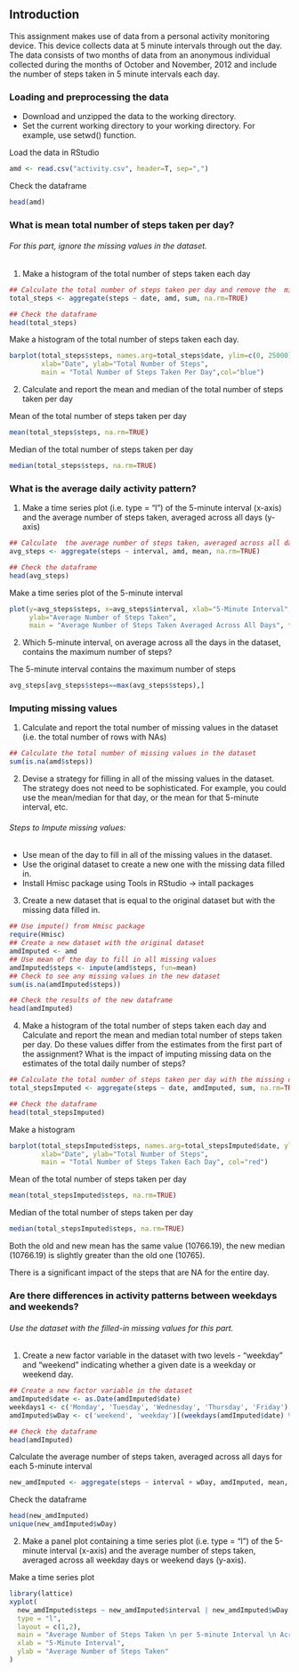 ## Introduction

This assignment makes use of data from a personal activity monitoring device. This device collects data at 5 minute intervals through out the day. The data consists of two months of data from an anonymous individual collected during the months of October and November, 2012 and include the number of steps taken in 5 minute intervals each day.

### Loading and preprocessing the data

* Download and unzipped the data to the working directory.
* Set the current working directory to your working directory. For example, use setwd() function.

Load the data in RStudio
```r
amd <- read.csv("activity.csv", header=T, sep=",")
```

Check the dataframe
```r
head(amd)
```

### What is mean total number of steps taken per day?

###### For this part, ignore the missing values in the dataset.
1. Make a histogram of the total number of steps taken each day

```r
## Calculate the total number of steps taken per day and remove the  missing value
total_steps <- aggregate(steps ~ date, amd, sum, na.rm=TRUE)

## Check the dataframe
head(total_steps)
```

Make a histogram of the total number of steps taken each day.
```r
barplot(total_steps$steps, names.arg=total_steps$date, ylim=c(0, 25000), 
        xlab="Date", ylab="Total Number of Steps", 
        main = "Total Number of Steps Taken Per Day",col="blue")
```

2. Calculate and report the mean and median of the total number of steps taken per day

Mean of the total number of steps taken per day
```r
mean(total_steps$steps, na.rm=TRUE)
```

Median of the total number of steps taken per day
```r
median(total_steps$steps, na.rm=TRUE)
```

### What is the average daily activity pattern?
1. Make a time series plot (i.e. type = "l") of the 5-minute interval (x-axis) and the average number of steps taken, averaged across all days (y-axis)

```r
## Calculate  the average number of steps taken, averaged across all days
avg_steps <- aggregate(steps ~ interval, amd, mean, na.rm=TRUE)

## Check the dataframe
head(avg_steps)
```

Make a time series plot of the 5-minute interval 
```r
plot(y=avg_steps$steps, x=avg_steps$interval, xlab="5-Minute Interval", 
     ylab="Average Number of Steps Taken", 
     main = "Average Number of Steps Taken Averaged Across All Days", type="l")
```

2. Which 5-minute interval, on average across all the days in the dataset, contains the maximum number of steps?

The 5-minute interval contains the maximum number of steps
```r
avg_steps[avg_steps$steps==max(avg_steps$steps),]
```

### Imputing missing values
1. Calculate and report the total number of missing values in the dataset (i.e. the total number of rows with NAs)

```r
## Calculate the total number of missing values in the dataset 
sum(is.na(amd$steps))
```

2. Devise a strategy for filling in all of the missing values in the dataset. The strategy does not need to be sophisticated. For example, you could use the mean/median for that day, or the mean for that 5-minute interval, etc.

###### Steps to Impute missing values:
* Use mean of the day to fill in all of the missing values in the dataset.
* Use the original dataset to create a new one with the missing data filled in.
* Install Hmisc package using Tools in RStudio -> intall packages

3. Create a new dataset that is equal to the original dataset but with the missing data filled in.

```r
## Use impute() from Hmisc package
require(Hmisc)
## Create a new dataset with the original dataset
amdImputed <- amd
## Use mean of the day to fill in all missing values
amdImputed$steps <- impute(amd$steps, fun=mean)
## Check to see any missing values in the new dataset
sum(is.na(amdImputed$steps))
```

```r
## Check the results of the new dataframe
head(amdImputed)
```

4. Make a histogram of the total number of steps taken each day and Calculate and report the mean and median total number of steps taken per day. Do these values differ from the estimates from the first part of the assignment? What is the impact of imputing missing data on the estimates of the total daily number of steps?

```r
## Calculate the total number of steps taken per day with the missing data filled in
total_stepsImputed <- aggregate(steps ~ date, amdImputed, sum, na.rm=TRUE)

## Check the dataframe
head(total_stepsImputed)
```

Make a histogram
```r
barplot(total_stepsImputed$steps, names.arg=total_stepsImputed$date, ylim=c(0, 25000), 
        xlab="Date", ylab="Total Number of Steps", 
        main = "Total Number of Steps Taken Each Day", col="red")
```

Mean of the total number of steps taken per day
```r
mean(total_stepsImputed$steps, na.rm=TRUE)
```

Median of the total number of steps taken per day
```r
median(total_stepsImputed$steps, na.rm=TRUE)
```

Both the old and new mean has the same value (10766.19), the new median (10766.19) is slightly greater than the old one (10765).

There is a significant impact of the steps that are NA for the entire day.

### Are there differences in activity patterns between weekdays and weekends?
###### Use the dataset with the filled-in missing values for this part.
1. Create a new factor variable in the dataset with two levels - "weekday" and "weekend" indicating whether a given date is a weekday or weekend day.

```r
## Create a new factor variable in the dataset
amdImputed$date <- as.Date(amdImputed$date)
weekdays1 <- c('Monday', 'Tuesday', 'Wednesday', 'Thursday', 'Friday')
amdImputed$wDay <- c('weekend', 'weekday')[(weekdays(amdImputed$date) %in% weekdays1)+1L]

## Check the dataframe
head(amdImputed)
```

Calculate the average number of steps taken, averaged across all days for each 5-minute interval
```r
new_amdImputed <- aggregate(steps ~ interval + wDay, amdImputed, mean, na.rm=TRUE)
```

Check the dataframe
```r
head(new_amdImputed)
unique(new_amdImputed$wDay)
```

2. Make a panel plot containing a time series plot (i.e. type = "l") of the 5-minute interval (x-axis) and the average number of steps taken, averaged across all weekday days or weekend days (y-axis).

Make a time series plot
```r
library(lattice)
xyplot(
  new_amdImputed$steps ~ new_amdImputed$interval | new_amdImputed$wDay,
  type = "l",
  layout = c(1,2),
  main = "Average Number of Steps Taken \n per 5-minute Interval \n Across Weekday Days and Weekend Days",
  xlab = "5-Minute Interval",
  ylab = "Average Number of Steps Taken"
)
```
